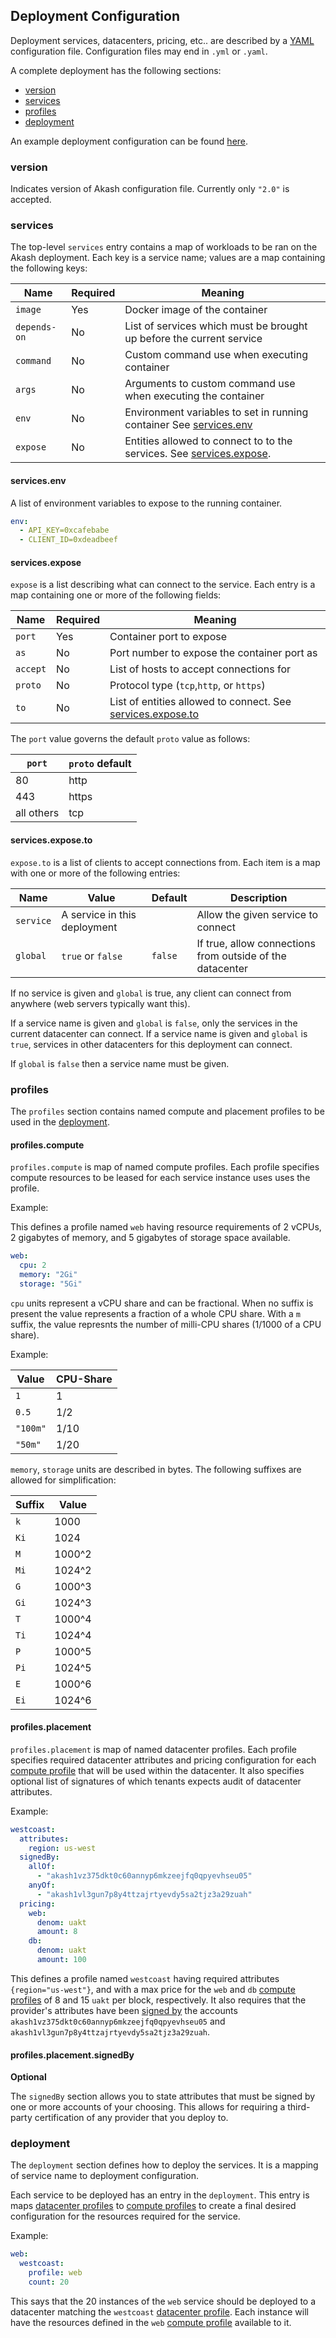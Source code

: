 ## Deployment Configuration

Deployment services, datacenters, pricing, etc.. are described by a [YAML](http://www.yaml.org/start.html) configuration file.  Configuration files may end in `.yml` or `.yaml`.

A complete deployment has the following sections:

 * [version](#version)
 * [services](#services)
 * [profiles](#profiles)
 * [deployment](#deployment)

An example deployment configuration can be found [here](deployment.yaml).

### version

Indicates version of Akash configuration file.  Currently only `"2.0"` is accepted.

### services

The top-level `services` entry contains a map of workloads to be ran on the Akash deployment.  Each key is a service name; values are a map containing the following keys:

| Name | Required | Meaning |
| --- | --- | --- |
| `image` | Yes | Docker image of the container |
| `depends-on` | No | List of services which must be brought up before the current service |
| `command` | No | Custom command use when executing container |
| `args` | No | Arguments to custom command use when executing the container |
| `env` |  No | Environment variables to set in running container See [services.env](#serviceenv) |
| `expose` | No | Entities allowed to connect to to the services.  See [services.expose](#servicesexpose). |

#### services.env

A list of environment variables to expose to the running container.

```yaml
env:
  - API_KEY=0xcafebabe
  - CLIENT_ID=0xdeadbeef
```

#### services.expose

`expose` is a list describing what can connect to the service.  Each entry is a map containing one or more of the following fields:

| Name | Required | Meaning |
|--- | --- | --- |
| `port` | Yes | Container port to expose |
| `as` | No | Port number to expose the container port as |
| `accept` | No | List of hosts to accept connections for |
| `proto` | No | Protocol type (`tcp`,`http`, or `https`) |
| `to` | No | List of entities allowed to connect.  See [services.expose.to](#servicesexposeto) |

The `port` value governs the default `proto` value as follows:

| `port` | `proto` default |
| --- | --- |
| 80 | http |
| 443 | https |
| all others | tcp |

#### services.expose.to

`expose.to` is a list of clients to accept connections from.  Each item is a map with one or more of the following entries:

| Name | Value | Default | Description |
| --- | --- | --- | --- |
| `service` | A service in this deployment | | Allow the given service to connect |
| `global`  | `true` or `false` | `false` | If true, allow connections from outside of the datacenter |

If no service is given and `global` is true, any client can connect from anywhere (web servers typically want this).

If a service name is given and `global` is `false`, only the services in the current datacenter can connect.
If a service name is given and `global` is `true`, services in other datacenters for this deployment can connect.

If `global` is `false` then a service name must be given.

### profiles

The `profiles` section contains named compute and placement profiles to be used in the [deployment](#deployment).

#### profiles.compute

`profiles.compute` is map of named compute profiles.  Each profile specifies compute resources to be leased for each service instance
uses uses the profile.

Example:

This defines a profile named `web` having resource requirements of 2 vCPUs, 2 gigabytes of memory, and 5 gigabytes of storage space available.


```yaml
web:
  cpu: 2
  memory: "2Gi"
  storage: "5Gi"
```

`cpu` units represent a vCPU share and can be fractional.  When no suffix is present the value represents
a fraction of a whole CPU share.  With a `m` suffix, the value represnts the number of milli-CPU shares (1/1000 of a CPU share).

Example:

| Value | CPU-Share |
| --- | --- |
| `1` | 1 |
| `0.5` | 1/2 |
| `"100m"` | 1/10 |
| `"50m"` | 1/20 |

`memory`, `storage` units are described in bytes.  The following suffixes are allowed for simplification:

| Suffix | Value |
| --- | --- |
| `k` | 1000 |
| `Ki` | 1024 |
| `M`  | 1000^2 |
| `Mi`  | 1024^2 |
| `G`  | 1000^3 |
| `Gi`  | 1024^3 |
| `T`  | 1000^4 |
| `Ti`  | 1024^4 |
| `P`  | 1000^5 |
| `Pi`  | 1024^5 |
| `E`  | 1000^6 |
| `Ei`  | 1024^6 |

#### profiles.placement

`profiles.placement` is map of named datacenter profiles. Each profile specifies required datacenter attributes and pricing
configuration for each [compute profile](#profilescompute) that will be used within the datacenter.
It also specifies optional list of signatures of which tenants expects audit of datacenter attributes.

Example:

```yaml
westcoast:
  attributes:
    region: us-west
  signedBy:
    allOf:
      - "akash1vz375dkt0c60annyp6mkzeejfq0qpyevhseu05"
    anyOf:
      - "akash1vl3gun7p8y4ttzajrtyevdy5sa2tjz3a29zuah"
  pricing:
    web:
      denom: uakt
      amount: 8
    db:
      denom: uakt
      amount: 100
```

This defines a profile named `westcoast` having required attributes `{region="us-west"}`, and with a max price for
the `web` and `db` [compute profiles](#profilescompute) of 8 and 15 `uakt` per block, respectively.  It also
requires that the provider's attributes have been [signed by](#profilesplacementsignedBy) the accounts `akash1vz375dkt0c60annyp6mkzeejfq0qpyevhseu05` and `akash1vl3gun7p8y4ttzajrtyevdy5sa2tjz3a29zuah`.

#### profiles.placement.signedBy

**Optional**

The `signedBy` section allows you to state attributes that must be signed by one or more accounts of your choosing.  This
allows for requiring a third-party certification of any provider that you deploy to.

### deployment

The `deployment` section defines how to deploy the services.  It is a mapping of service name to deployment configuration.

Each service to be deployed has an entry in the `deployment`.  This entry is maps [datacenter profiles](#profilesplacement) to
[compute profiles](#profilescompute) to create a final desired configuration for the resources required for the service.

Example:

```yaml
web:
  westcoast:
    profile: web
    count: 20
```

This says that the 20 instances of the `web` service should be deployed to a datacenter matching the `westcoast` [datacenter profile](#profilesplacement).  Each instance will have 
the resources defined in the `web` [compute profile](#profilescompute) available to it.
